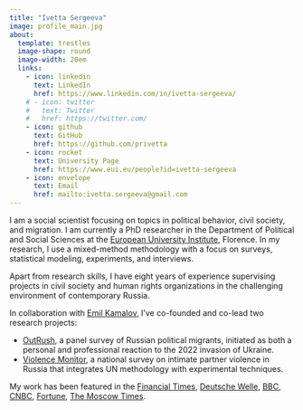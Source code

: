 ```yaml
---
title: "Ivetta Sergeeva"
image: profile_main.jpg
about: 
  template: trestles
  image-shape: round
  image-width: 20em
  links:
    - icon: linkedin
      text: LinkedIn
      href: https://www.linkedin.com/in/ivetta-sergeeva/
    # - icon: twitter
    #   text: Twitter
    #   href: https://twitter.com/
    - icon: github
      text: GitHub
      href: https://github.com/privetta
    - icon: rocket
      text: University Page
      href: https://www.eui.eu/people?id=ivetta-sergeeva
    - icon: envelope
      text: Email
      href: mailto:ivetta.sergeeva@gmail.com
---
```


I am a social scientist focusing on topics in political behavior, civil society, and migration. I am currently a PhD researcher in the Department of Political and Social Sciences at the [European University Institute](https://www.eui.eu/en/home), Florence. In my research, I use a mixed-method methodology with a focus on surveys, statistical modeling, experiments, and interviews.

Apart from research skills, I have eight years of experience supervising projects in civil society and human rights organizations in the challenging environment of contemporary Russia.

In collaboration with [Emil Kamalov](https://emilkamalov.com/), I've co-founded and co-lead two research projects:

-   [OutRush](https://outrush.io/eng), a panel survey of Russian political migrants, initiated as both a personal and professional reaction to the 2022 invasion of Ukraine.
-   [Violence Monitor](https://violencemonitor.org/), a national survey on intimate partner violence in Russia that integrates UN methodology with experimental techniques.

My work has been featured in the [Financial Times](https://www.ft.com/content/5e6bcce9-7bda-4b29-b1b7-f7df6e879fd9), [Deutsche Welle](https://www.dw.com/ru/sdelka-s-sovestu-pokinuvsie-rossiu-i-potom-vernuvsiesa-o-svoem-opyte/a-66896905), [BBC](https://www.bbc.com/russian/features-65686712), [CNBC](https://www.cnbc.com/2022/11/25/georgia-armenia-turkey-economies-boom-with-russian-wealth-migration.html), [Fortune](https://fortune.com/europe/2022/08/20/russia-brain-drain-young-russians-leaving-after-ukraine-war-putin/), [The Moscow Times](https://www.themoscowtimes.com/2023/10/25/15-of-russians-who-fled-war-mobilization-have-returned-survey-a82885).

